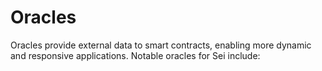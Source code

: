 
# Oracles

Oracles provide external data to smart contracts, enabling more dynamic and
responsive applications. Notable oracles for Sei include:

<AppCardsGridCategory category="oracle" />
